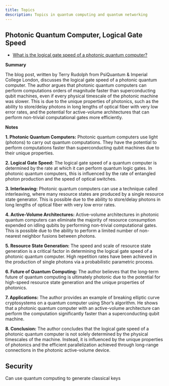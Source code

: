 ```yaml
---
title: Topics
description: Topics in quantum computing and quantum networking
---
```


## Photonic Quantum Computer, Logical Gate Speed

- [What is the logical gate speed of a photonic quantum computer?](https://quantumfrontiers.com/2023/06/21/what-is-the-logical-gate-speed-of-a-photonic-quantum-computer/)

**Summary**

The blog post, written by Terry Rudolph from PsiQuantum & Imperial College London, discusses the logical gate speed of a photonic quantum computer. The author argues that photonic quantum computers can perform computations orders of magnitude faster than superconducting qubit machines, even if every physical timescale of the photonic machine was slower. This is due to the unique properties of photonics, such as the ability to store/delay photons in long lengths of optical fiber with very low error rates, and the potential for active-volume architectures that can perform non-trivial computational gates more efficiently.

**Notes**

**1. Photonic Quantum Computers:** Photonic quantum computers use light (photons) to carry out quantum computations. They have the potential to perform computations faster than superconducting qubit machines due to their unique properties.

**2. Logical Gate Speed:** The logical gate speed of a quantum computer is determined by the rate at which it can perform quantum logic gates. In photonic quantum computers, this is influenced by the rate of entangled photon production and the speed of optical switches.

**3. Interleaving:** Photonic quantum computers can use a technique called interleaving, where many resource states are produced by a single resource state generator. This is possible due to the ability to store/delay photons in long lengths of optical fiber with very low error rates.

**4. Active-Volume Architectures:** Active-volume architectures in photonic quantum computers can eliminate the majority of resource consumption expended on idling qubits by performing non-trivial computational gates. This is possible due to the ability to perform a limited number of non-nearest neighbor fusions between photons.

**5. Resource State Generation:** The speed and scale of resource state generation is a critical factor in determining the logical gate speed of a photonic quantum computer. High repetition rates have been achieved in the production of single photons via a probabilistic parametric process.

**6. Future of Quantum Computing:** The author believes that the long-term future of quantum computing is ultimately photonic due to the potential for high-speed resource state generation and the unique properties of photonics.

**7. Applications:** The author provides an example of breaking elliptic curve cryptosystems on a quantum computer using Shor’s algorithm. He shows that a photonic quantum computer with an active-volume architecture can perform the computation significantly faster than a superconducting qubit machine.

**8. Conclusion:** The author concludes that the logical gate speed of a photonic quantum computer is not solely determined by the physical timescales of the machine. Instead, it is influenced by the unique properties of photonics and the efficient parallelization achieved through long-range connections in the photonic active-volume device.


## Security

Can use quantum computing to generate classical keys